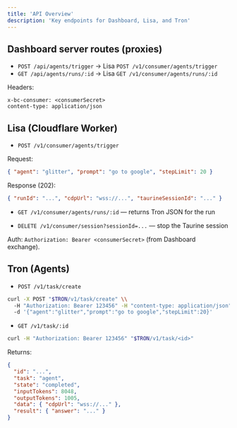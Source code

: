 ```yaml
---
title: 'API Overview'
description: 'Key endpoints for Dashboard, Lisa, and Tron'
---
```


## Dashboard server routes (proxies)

- `POST /api/agents/trigger` → Lisa `POST /v1/consumer/agents/trigger`
- `GET /api/agents/runs/:id` → Lisa `GET /v1/consumer/agents/runs/:id`

Headers:

```
x-bc-consumer: <consumerSecret>
content-type: application/json
```

## Lisa (Cloudflare Worker)

- `POST /v1/consumer/agents/trigger`

Request:

```json
{ "agent": "glitter", "prompt": "go to google", "stepLimit": 20 }
```

Response (202):

```json
{ "runId": "...", "cdpUrl": "wss://...", "taurineSessionId": "..." }
```

- `GET /v1/consumer/agents/runs/:id` — returns Tron JSON for the run

- `DELETE /v1/consumer/session?sessionId=...` — stop the Taurine session

Auth: `Authorization: Bearer <consumerSecret>` (from Dashboard exchange).

## Tron (Agents)

- `POST /v1/task/create`

```bash
curl -X POST "$TRON/v1/task/create" \\
  -H "Authorization: Bearer 123456" -H "content-type: application/json" \\
  -d '{"agent":"glitter","prompt":"go to google","stepLimit":20}'
```

- `GET /v1/task/:id`

```bash
curl -H "Authorization: Bearer 123456" "$TRON/v1/task/<id>"
```

Returns:

```json
{
  "id": "...",
  "task": "agent",
  "state": "completed",
  "inputTokens": 8048,
  "outputTokens": 1005,
  "data": { "cdpUrl": "wss://..." },
  "result": { "answer": "..." }
}
```
